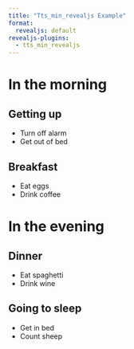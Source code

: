 ```yaml
---
title: "Tts_min_revealjs Example"
format:
  revealjs: default
revealjs-plugins:
  - tts_min_revealjs
---
```


# In the morning

## Getting up

- Turn off alarm
- Get out of bed

## Breakfast

- Eat eggs
- Drink coffee

# In the evening

## Dinner

- Eat spaghetti
- Drink wine

## Going to sleep

- Get in bed
- Count sheep
